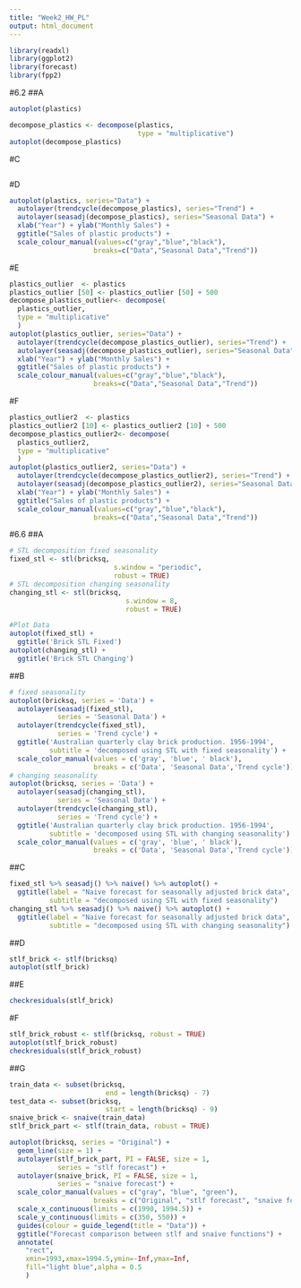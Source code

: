 ---
title: "Week2_HW_PL"
output: html_document
---
```{r}
library(readxl)
library(ggplot2)
library(forecast)
library(fpp2)
```
#6.2
##A
```{r}
autoplot(plastics)
```
```{r}
decompose_plastics <- decompose(plastics,
                                type = "multiplicative")
autoplot(decompose_plastics)
```
#C
```{r}

```
#D
```{r}
autoplot(plastics, series="Data") +
  autolayer(trendcycle(decompose_plastics), series="Trend") +
  autolayer(seasadj(decompose_plastics), series="Seasonal Data") +
  xlab("Year") + ylab("Monthly Sales") +
  ggtitle("Sales of plastic products") +
  scale_colour_manual(values=c("gray","blue","black"),
                     breaks=c("Data","Seasonal Data","Trend"))
```
#E
```{r}
plastics_outlier  <- plastics
plastics_outlier [50] <- plastics_outlier [50] + 500
decompose_plastics_outlier<- decompose(
  plastics_outlier,
  type = "multiplicative"
  )
autoplot(plastics_outlier, series="Data") +
  autolayer(trendcycle(decompose_plastics_outlier), series="Trend") +
  autolayer(seasadj(decompose_plastics_outlier), series="Seasonal Data") +
  xlab("Year") + ylab("Monthly Sales") +
  ggtitle("Sales of plastic products") +
  scale_colour_manual(values=c("gray","blue","black"),
                     breaks=c("Data","Seasonal Data","Trend"))
```
#F
```{r}
plastics_outlier2  <- plastics
plastics_outlier2 [10] <- plastics_outlier2 [10] + 500
decompose_plastics_outlier2<- decompose(
  plastics_outlier2,
  type = "multiplicative"
  )
autoplot(plastics_outlier2, series="Data") +
  autolayer(trendcycle(decompose_plastics_outlier2), series="Trend") +
  autolayer(seasadj(decompose_plastics_outlier2), series="Seasonal Data") +
  xlab("Year") + ylab("Monthly Sales") +
  ggtitle("Sales of plastic products") +
  scale_colour_manual(values=c("gray","blue","black"),
                     breaks=c("Data","Seasonal Data","Trend"))
```

#6.6
##A
```{r}
# STL decomposition fixed seasonality
fixed_stl <- stl(bricksq, 
                          s.window = "periodic",
                          robust = TRUE)
# STL decomposition changing seasonality
changing_stl <- stl(bricksq,
                             s.window = 8,
                             robust = TRUE)
```
```{r}
#Plot Data
autoplot(fixed_stl) +
  ggtitle('Brick STL Fixed')
autoplot(changing_stl) +
  ggtitle('Brick STL Changing')
```
##B
```{r}
# fixed seasonality
autoplot(bricksq, series = 'Data') +
  autolayer(seasadj(fixed_stl),
            series = 'Seasonal Data') +
  autolayer(trendcycle(fixed_stl),
            series = 'Trend cycle') +
  ggtitle('Australian quarterly clay brick production. 1956-1994',
          subtitle = 'decomposed using STL with fixed seasonality') +
  scale_color_manual(values = c('gray', 'blue', ' black'),
                     breaks = c('Data', 'Seasonal Data','Trend cycle'))
# changing seasonality
autoplot(bricksq, series = 'Data') +
  autolayer(seasadj(changing_stl),
            series = 'Seasonal Data') +
  autolayer(trendcycle(changing_stl),
            series = 'Trend cycle') +
  ggtitle('Australian quarterly clay brick production. 1956-1994',
          subtitle = 'decomposed using STL with changing seasonality') +
  scale_color_manual(values = c('gray', 'blue', ' black'),
                     breaks = c('Data', 'Seasonal Data','Trend cycle'))
```
##C
```{r}
fixed_stl %>% seasadj() %>% naive() %>% autoplot() + 
  ggtitle(label = "Naive forecast for seasonally adjusted brick data",
          subtitle = "decomposed using STL with fixed seasonality")
changing_stl %>% seasadj() %>% naive() %>% autoplot() + 
  ggtitle(label = "Naive forecast for seasonally adjusted brick data",
          subtitle = "decomposed using STL with changing seasonality")
```
##D
```{r}
stlf_brick <- stlf(bricksq)
autoplot(stlf_brick)
```
##E
```{r}
checkresiduals(stlf_brick)
```
#F
```{r}
stlf_brick_robust <- stlf(bricksq, robust = TRUE)
autoplot(stlf_brick_robust)
checkresiduals(stlf_brick_robust)
```
##G
```{r}
train_data <- subset(bricksq, 
                        end = length(bricksq) - 7)
test_data <- subset(bricksq,
                        start = length(bricksq) - 9)
snaive_brick <- snaive(train_data)
stlf_brick_part <- stlf(train_data, robust = TRUE)

autoplot(bricksq, series = "Original") +
  geom_line(size = 1) +
  autolayer(stlf_brick_part, PI = FALSE, size = 1,
            series = "stlf forecast") +
  autolayer(snaive_brick, PI = FALSE, size = 1,
            series = "snaive forecast") +
  scale_color_manual(values = c("gray", "blue", "green"),
                     breaks = c("Original", "stlf forecast", "snaive forecast")) +
  scale_x_continuous(limits = c(1990, 1994.5)) +
  scale_y_continuous(limits = c(350, 550)) +
  guides(colour = guide_legend(title = "Data")) +
  ggtitle("Forecast comparison between stlf and snaive functions") +
  annotate(
    "rect",
    xmin=1993,xmax=1994.5,ymin=-Inf,ymax=Inf,
    fill="light blue",alpha = 0.5
    )
```